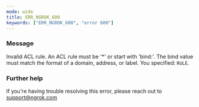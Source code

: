 ```yaml
---
mode: wide
title: ERR_NGROK_600
keywords: ["ERR_NGROK_600", "error 600"]
---
```



### Message

Invalid ACL rule. An ACL rule must be '\*' or start with 'bind:'. The bind value must match the format of a domain, address, or label. You specified: `RULE`.

<ErrorDetails />

### Further help

If you're having trouble resolving this error, please reach out to [support@ngrok.com](mailto:support@ngrok.com?subject=Help%20with%20ERR_NGROK_600)
